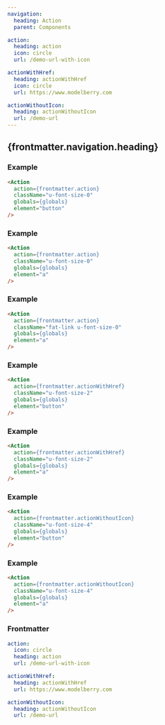 ```yaml
---
navigation:
  heading: Action
  parent: Components

action:
  heading: action
  icon: circle
  url: /demo-url-with-icon

actionWithHref:
  heading: actionWithHref
  icon: circle
  url: https://www.modelberry.com

actionWithoutIcon:
  heading: actionWithoutIcon
  url: /demo-url
---
```


## {frontmatter.navigation.heading}
### Example
```html
<Action
  action={frontmatter.action}
  className="u-font-size-0"
  globals={globals}
  element="button"
/>
```
<Action
  action={frontmatter.action}
  className="u-font-size-0"
  globals={globals}
  element="button"
/>

### Example
```html
<Action
  action={frontmatter.action}
  className="u-font-size-0"
  globals={globals}
  element="a"
/>
```
<Action
  action={frontmatter.action}
  className="u-font-size-0"
  globals={globals}
  element="a"
/>

### Example
```html
<Action
  action={frontmatter.action}
  className="fat-link u-font-size-0"
  globals={globals}
  element="a"
/>
```
<Action
  action={frontmatter.action}
  className="fat-link u-font-size-0"
  globals={globals}
  element="a"
/>

### Example
```html
<Action
  action={frontmatter.actionWithHref}
  className="u-font-size-2"
  globals={globals}
  element="button"
/>
```
<Action
  action={frontmatter.actionWithHref}
  className="u-font-size-2"
  globals={globals}
  element="button"
/>

### Example
```html
<Action
  action={frontmatter.actionWithHref}
  className="u-font-size-2"
  globals={globals}
  element="a"
/>
```
<Action
  action={frontmatter.actionWithHref}
  className="u-font-size-2"
  globals={globals}
  element="a"
/>

### Example
```html
<Action
  action={frontmatter.actionWithoutIcon}
  className="u-font-size-4"
  globals={globals}
  element="button"
/>
```
<Action
  action={frontmatter.actionWithoutIcon}
  className="u-font-size-4"
  globals={globals}
  element="button"
/>

### Example
```html
<Action
  action={frontmatter.actionWithoutIcon}
  className="u-font-size-4"
  globals={globals}
  element="a"
/>
```
<Action
  action={frontmatter.actionWithoutIcon}
  className="u-font-size-4"
  globals={globals}
  element="a"
/>

### Frontmatter
```yaml
action:
  icon: circle
  heading: action
  url: /demo-url-with-icon

actionWithHref:
  heading: actionWithHref
  url: https://www.modelberry.com

actionWithoutIcon:
  heading: actionWithoutIcon
  url: /demo-url
```
